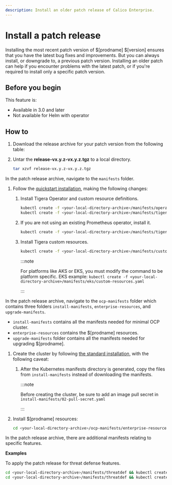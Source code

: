 ```yaml
---
description: Install an older patch release of Calico Enterprise.
---
```


# Install a patch release


Installing the most recent patch version of $[prodname] $[version] ensures that you have the latest bug fixes and improvements.
But you can always install, or downgrade to, a previous patch version.
Installing an older patch can help if you encounter problems with the latest patch, or if you're required to install only a specific patch version.

## Before you begin

This feature is:

- Available in 3.0 and later
- Not available for Helm with operator

## How to

1. Download the release archive for your patch version from the following table:

   <ReleaseArchiveTable/>

1. Untar the **release-vx.y.z-vx.y.z.tgz** to a local directory.

   ```bash
   tar xzvf release-vx.y.z-vx.y.z.tgz
   ```

<Tabs>
<TabItem label="Kubernetes" value="Kubernetes-0">

In the patch release archive, navigate to the `manifests` folder.

1. Follow the [quickstart installation](install-on-clusters/kubernetes/quickstart.mdx), making the following changes:

   1. Install Tigera Operator and custom resource definitions.

      ```bash
      kubectl create -f <your-local-directory-archive>/manifests/operator-crds.yaml
      kubectl create -f <your-local-directory-archive>/manifests/tigera-operator.yaml
      ```

   2. If you are not using an existing Prometheus operator, install it.

      ```bash
      kubectl create -f <your-local-directory-archive>/manifests/tigera-prometheus-operator.yaml
      ```

   3. Install Tigera custom resources.

      ```bash
      kubectl create -f <your-local-directory-archive>/manifests/custom-resources.yaml
      ```

      :::note

      For platforms like AKS or EKS, you must modify the command to be platform specific.
      EKS example: `kubectl create -f <your-local-directory-archive>/manifests/eks/custom-resources.yaml`

      :::

</TabItem>
<TabItem label="OpenShift" value="OpenShift-1">

In the patch release archive, navigate to the `ocp-manifests` folder which contains three folders `install-manifests`,
`enterprise-resources`, and `upgrade-manifests`.

- `install-manifests` contains all the manifests needed for minimal OCP cluster.
- `enterprise-resources` contains the $[prodname] resources.
- `upgrade-manifests` folder contains all the manifests needed for upgrading $[prodname].

1. Create the cluster by following [the standard installation](install-on-clusters/openshift/installation.mdx), with the following caveat:

   1. After the Kubernetes manifests directory is generated, copy the files from `install-manifests` instead of downloading the manifests.

      :::note

      Before creating the cluster, be sure to add an image pull secret in `install-manifests/02-pull-secret.yaml`

      :::

1. Install $[prodname] resources:

   ```bash
   cd <your-local-directory-archive>/ocp-manifests/enterprise-resources && oc create -f
   ```

</TabItem>
<TabItem label="Features" value="Features-2">

In the patch release archive, there are additional manifests relating to specific features.

**Examples**

To apply the patch release for threat defense features.

```bash
cd <your-local-directory-archive>/manifests/threatdef && kubectl create -f ejr-vpn.yaml.yaml
cd <your-local-directory-archive>/manifests/threatdef && kubectl create -f tor-exit-feed.yaml
```

</TabItem>

</Tabs>

